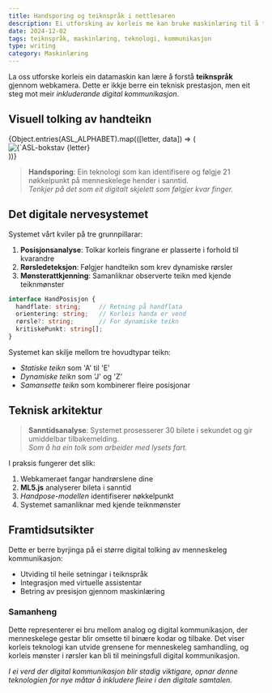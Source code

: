 ```yaml
---
title: Handsporing og teiknspråk i nettlesaren
description: Ei utforsking av korleis me kan bruke maskinlæring til å tolke teiknspråk direkte i nettlesaren, og kva dette tyder for framtida til digital kommunikasjon.
date: 2024-12-02
tags: teiknspråk, maskinlæring, teknologi, kommunikasjon
type: writing
category: Maskinlæring
---
```


La oss utforske korleis ein datamaskin kan lære å forstå **teiknspråk** gjennom webkamera. Dette er ikkje berre ein teknisk prestasjon, men eit steg mot meir *inkluderande digital kommunikasjon*.

## Visuell tolking av handteikn

<div className="grid grid-cols-3 md:grid-cols-6 gap-4 my-8">
  {Object.entries(ASL_ALPHABET).map(([letter, data]) => (
    <div key={letter} className="flex flex-col items-center border rounded p-2">
      <img src={data.image} alt={`ASL-bokstav ${letter}`} className="w-24 h-24 object-contain"/>
      <span className="text-lg font-bold mt-2">{letter}</span>
    </div>
  ))}
</div>

> **Handsporing**: Ein teknologi som kan identifisere og følgje 21 nøkkelpunkt på menneskelege hender i sanntid.  
> *Tenkjer på det som eit digitalt skjelett som følgjer kvar finger.*

## Det digitale nervesystemet

Systemet vårt kviler på tre grunnpillarar:

1. **Posisjonsanalyse**: Tolkar korleis fingrane er plasserte i forhold til kvarandre
2. **Rørsledeteksjon**: Følgjer handteikn som krev dynamiske rørsler
3. **Mønsterattkjenning**: Samanliknar observerte teikn med kjende teiknmønster

```typescript
interface HandPosisjon {
  handflate: string;     // Retning på handflata
  orientering: string;   // Korleis handa er vend
  rørsle?: string;       // For dynamiske teikn
  kritiskePunkt: string[]; 
}
```

Systemet kan skilje mellom tre hovudtypar teikn:
- *Statiske teikn* som 'A' til 'E'
- *Dynamiske teikn* som 'J' og 'Z'
- *Samansette teikn* som kombinerer fleire posisjonar

## Teknisk arkitektur

> **Sanntidsanalyse**: Systemet prosesserer 30 bilete i sekundet og gir umiddelbar tilbakemelding.  
> *Som å ha ein tolk som arbeider med lysets fart.*

I praksis fungerer det slik:
1. Webkameraet fangar handrørslene dine
2. **ML5.js** analyserer bileta i sanntid
3. *Handpose-modellen* identifiserer nøkkelpunkt
4. Systemet samanliknar med kjende teiknmønster

## Framtidsutsikter

Dette er berre byrjinga på ei større digital tolking av menneskeleg kommunikasjon:
- Utviding til heile setningar i teiknspråk
- Integrasjon med virtuelle assistentar
- Betring av presisjon gjennom maskinlæring

### Samanheng
Dette representerer ei bru mellom analog og digital kommunikasjon, der menneskelege gestar blir omsette til binære kodar og tilbake. Det viser korleis teknologi kan utvide grensene for menneskeleg samhandling, og korleis mønster i rørsler kan bli til meiningsfull digital kommunikasjon.

*I ei verd der digital kommunikasjon blir stadig viktigare, opnar denne teknologien for nye måtar å inkludere fleire i den digitale samtalen.*
